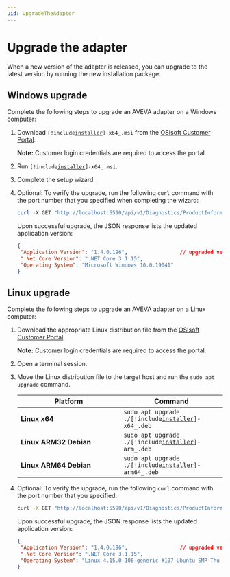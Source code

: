 ```yaml
---
uid: UpgradeTheAdapter
---
```


# Upgrade the adapter {.tabset}

When a new version of the adapter is released, you can upgrade to the latest version by running the new installation package.

## Windows upgrade

Complete the following steps to upgrade an AVEVA adapter on a Windows computer:

1. Download <code>[!include[installer](../_includes/inline/installer-name.md)]-x64_.msi</code> from the [OSIsoft Customer Portal](https://customers.osisoft.com/s/products).

    **Note:** Customer login credentials are required to access the portal.

2. Run <code>[!include[installer](../_includes/inline/installer-name.md)]-x64_.msi</code>.

3. Complete the setup wizard.

4. Optional: To verify the upgrade, run the following `curl` command with the port number that you specified when completing the wizard:

   ```powershell
   curl -X GET "http://localhost:5590/api/v1/Diagnostics/ProductInformation"
   ```

   Upon successful upgrade, the JSON response lists the updated application version:

   ```json
   {
    "Application Version": "1.4.0.196",                 // upgraded version
    ".Net Core Version": ".NET Core 3.1.15",
    "Operating System": "Microsoft Windows 10.0.19041"
   }
   ```

## Linux upgrade

Complete the following steps to upgrade an AVEVA adapter on a Linux computer:

1. Download the appropriate Linux distribution file from the [OSIsoft Customer Portal](https://customers.osisoft.com/s/products).

    **Note:** Customer login credentials are required to access the portal.

2. Open a terminal session.

3. Move the Linux distribution file to the target host and run the `sudo apt upgrade` command.

    Platform | Command
    --|--
    **Linux x64** |<code>sudo apt upgrade ./[!include[installer](../_includes/inline/installer-name.md)]-x64_.deb</code> 
    **Linux ARM32 Debian** |<code>sudo apt upgrade ./[!include[installer](../_includes/inline/installer-name.md)]-arm_.deb</code> 
    **Linux ARM64 Debian** |<code>sudo apt upgrade ./[!include[installer](../_includes/inline/installer-name.md)]-arm64_.deb</code> 

4. Optional: To verify the upgrade, run the following `curl` command with the port number that you specified:

   ```bash
   curl -X GET "http://localhost:5590/api/v1/Diagnostics/ProductInformation"
   ```

   Upon successful upgrade, the JSON response lists the updated application version:

   ```json
   {
    "Application Version": "1.4.0.196",                 // upgraded version
    ".Net Core Version": ".NET Core 3.1.15",
    "Operating System": "Linux 4.15.0-106-generic #107-Ubuntu SMP Thu Jun 4 11:27:52 UTC 2020"
   }
   ```
